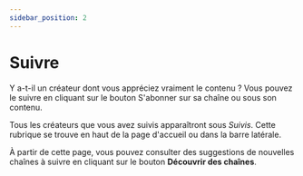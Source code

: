 ---
sidebar_position: 2
---

# Suivre

Y a-t-il un créateur dont vous appréciez vraiment le contenu ? Vous pouvez le suivre en cliquant sur le bouton S'abonner sur sa chaîne ou sous son contenu.

Tous les créateurs que vous avez suivis apparaîtront sous *Suivis*. Cette rubrique se trouve en haut de la page d'accueil ou dans la barre latérale.

À partir de cette page, vous pouvez consulter des suggestions de nouvelles chaînes à suivre en cliquant sur le bouton **Découvrir des chaînes**.
